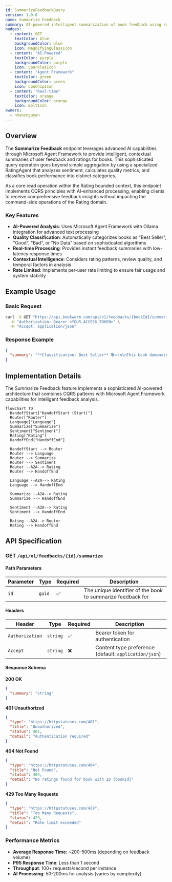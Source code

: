 ```yaml
---
id: SummarizeFeedbackQuery
version: 1.0.0
name: Summarize Feedback
summary: AI-powered intelligent summarization of book feedback using semantic analysis
badges:
  - content: GET
    textColor: blue
    backgroundColor: blue
    icon: MagnifyingGlassIcon
  - content: "AI-Powered"
    textColor: purple
    backgroundColor: purple
    icon: SparklesIcon
  - content: "Agent Framework"
    textColor: green
    backgroundColor: green
    icon: CpuChipIcon
  - content: "Real-time"
    textColor: orange
    backgroundColor: orange
    icon: BoltIcon
owners:
  - nhanxnguyen
---
```


## Overview

The **Summarize Feedback** endpoint leverages advanced AI capabilities through Microsoft Agent Framework to provide intelligent, contextual summaries of user feedback and ratings for books. This sophisticated query operation goes beyond simple aggregation by using a specialized RatingAgent that analyzes sentiment, calculates quality metrics, and classifies book performance into distinct categories.

As a core read operation within the Rating bounded context, this endpoint implements CQRS principles with AI-enhanced processing, enabling clients to receive comprehensive feedback insights without impacting the command-side operations of the Rating domain.

### Key Features

- **AI-Powered Analysis**: Uses Microsoft Agent Framework with Ollama integration for advanced text processing
- **Quality Classification**: Automatically categorizes books as "Best Seller", "Good", "Bad", or "No Data" based on sophisticated algorithms
- **Real-time Processing**: Provides instant feedback summaries with low-latency response times
- **Contextual Intelligence**: Considers rating patterns, review quality, and temporal factors in analysis
- **Rate Limited**: Implements per-user rate limiting to ensure fair usage and system stability

## Example Usage

### Basic Request

```bash
curl -X GET "https://api.bookworm.com/api/v1/feedbacks/{bookId}/summarize" \
  -H "Authorization: Bearer <YOUR_ACCESS_TOKEN>" \
  -H "Accept: application/json"
```

### Response Example

```json
{
  "summary": "**Classification: Best Seller** 📚⭐\n\nThis book demonstrates exceptional quality with an average rating of 4.7/5 across 156 reviews. The feedback analysis reveals:\n\n**Key Insights:**\n- 89% of reviews are 4-5 stars\n- Consistently praised for engaging storytelling and character development\n- Recent reviews maintain high quality scores\n- Strong recommendation patterns from verified readers\n\n**Confidence Level: 95%**\n\nThis title qualifies as a Best Seller based on sustained high ratings (≥4.5) with significant review volume (>50 reviews)."
}
```

## Implementation Details

The Summarize Feedback feature implements a sophisticated AI-powered architecture that combines CQRS patterns with Microsoft Agent Framework capabilities for intelligent feedback analysis.

```mermaid
flowchart TD
  HandoffStart["HandoffStart (Start)"]
  Router["Router"]
  Language["Language"]
  Summarize["Summarize"]
  Sentiment["Sentiment"]
  Rating["Rating"]
  HandoffEnd["HandoffEnd"]

  HandoffStart --> Router
  Router --> Language
  Router --> Summarize
  Router --> Sentiment
  Router --A2A--> Rating
  Router --> HandoffEnd

  Language --A2A--> Rating
  Language --> HandoffEnd

  Summarize --A2A--> Rating
  Summarize --> HandoffEnd

  Sentiment --A2A--> Rating
  Sentiment --> HandoffEnd

  Rating --A2A--> Router
  Rating --> HandoffEnd
```

## API Specification

### GET `/api/v1/feedbacks/{id}/summarize`

#### Path Parameters

| Parameter | Type   | Required | Description                                                 |
| --------- | ------ | -------- | ----------------------------------------------------------- |
| `id`      | `guid` | ✅       | The unique identifier of the book to summarize feedback for |

#### Headers

| Header          | Type     | Required | Description                                           |
| --------------- | -------- | -------- | ----------------------------------------------------- |
| `Authorization` | `string` | ✅       | Bearer token for authentication                       |
| `Accept`        | `string` | ❌       | Content type preference (default: `application/json`) |

#### Response Schema

**200 OK**

```json
{
  "summary": "string"
}
```

**401 Unauthorized**

```json
{
  "type": "https://httpstatuses.com/401",
  "title": "Unauthorized",
  "status": 401,
  "detail": "Authentication required"
}
```

**404 Not Found**

```json
{
  "type": "https://httpstatuses.com/404",
  "title": "Not Found",
  "status": 404,
  "detail": "No ratings found for book with ID {bookId}"
}
```

**429 Too Many Requests**

```json
{
  "type": "https://httpstatuses.com/429",
  "title": "Too Many Requests",
  "status": 429,
  "detail": "Rate limit exceeded"
}
```

### Performance Metrics

- **Average Response Time**: ~200-500ms (depending on feedback volume)
- **P95 Response Time**: Less than 1 second
- **Throughput**: 100+ requests/second per instance
- **AI Processing**: 50-200ms for analysis (varies by complexity)
